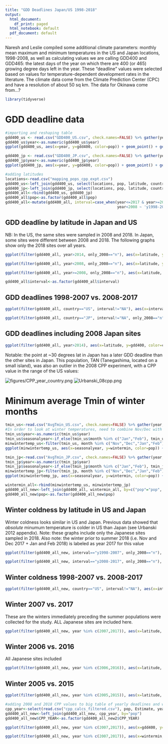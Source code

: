 ```yaml
---
title: "GDD Deadlines Japan/US 1998-2018"
output:
  html_document:
    df_print: paged
  html_notebook: default
  pdf_document: default
---
```


Naresh and Leslie compiled some additional climate parameters: monthly mean maximum and minimum temperatures in the US and Japan locations, 1998-2008, as well as calculating values we are calling GDD400 and GDD465: the latest days of the year on which there are 400 (or 465) growing degree days left in the year. These "deadline" values were selected based on values for temperature-dependent development rates in the literature. The climate data come from the Climate Prediction Center (CPC) and have a resolution of about 50 sq km. The data for Okinawa come from...?


```r
library(tidyverse)
```

# GDD deadline data

```r
#importing and reshaping table
gdd400_us <- read.csv("GDD400_US.csv", check.names=FALSE) %>% gather(year, gdd400, "1998":"2018", factor_key=FALSE)
gdd400_us$year<-as.numeric(gdd400_us$year)
ggplot(gdd400_us, aes(x=year, y=gdd400, color=pop)) + geom_point() + geom_line() + geom_vline(xintercept=c(2008,2018))

```
```r
gdd400_jp <- read.csv("GDD400_JP.csv", check.names=FALSE) %>% gather(year, gdd400, "1998":"2018", factor_key=FALSE)
gdd400_jp$year<-as.numeric(gdd400_jp$year)
ggplot(gdd400_jp, aes(x=year, y=gdd400, color=pop)) + geom_point() + geom_line() + geom_vline(xintercept=c(2008,2018))

```
```r
#adding latitudes
locations<-read.csv("mapping_pops_cpp_expt.csv")
gdd400_us<-left_join(gdd400_us, select(locations, pop, latitude, country, only_2008), by=c("pop"))
gdd400_jp<-left_join(gdd400_jp, select(locations, pop, latitude, country, only_2008), by=c("pop"))
gdd400_all<-rbind(gdd400_us, gdd400_jp)
gdd400_all$pop<-as.factor(gdd400_all$pop)
gdd400_all<-mutate(gdd400_all, interval=case_when(year<=2017 & year>=2008 ~ 'y2008-2017',
                                                  year<2008 ~ 'y1998-2007'))
```

## GDD deadline by latitude in Japan and US

NB: In the US, the same sites were sampled in 2008 and 2018. In Japan, some sites were different between 2008 and 2018. The following graphs show only the 2018 sites over all years.

```r
ggplot(filter(gdd400_all, year>2014, only_2008=="n"), aes(x=latitude, y=gdd400, color=country)) + geom_point() + facet_wrap(~year)
```

```r
ggplot(filter(gdd400_all, year<2008, only_2008=="n"), aes(x=latitude, y=gdd400, color=country)) + geom_point() + facet_wrap(~year)

```
```r
ggplot(filter(gdd400_all, year>=2008, only_2008=="n"), aes(x=latitude, y=gdd400, color=country)) + geom_point() + facet_wrap(~year)

```


```r
gdd400_all$interval<-as.factor(gdd400_all$interval)
```

## GDD deadlines 1998-2007 vs. 2008-2017

```r
ggplot(filter(gdd400_all, country=="US", interval!="NA"), aes(x=interval, y=gdd400)) + geom_point(position=position_jitter()) + geom_boxplot(alpha=0) + facet_wrap(~pop)
```

```r
ggplot(filter(gdd400_all, country=="JP", interval!="NA", only_2008=="n"), aes(x=interval, y=gdd400)) + geom_point(position=position_jitter()) + geom_boxplot(alpha=0) + facet_wrap(~pop)

```

## GDD deadlines including 2008 Japan sites

```r
ggplot(filter(gdd400_all, year>2014), aes(x=latitude, y=gdd400, color=country)) + geom_point() + facet_wrap(~year)
```

Notable: the point at ~30 degrees lat in Japan has a later GDD deadline than the other sites in Japan. This population, TAN (Tanegashima, located on a small island), was also an outlier in the 2008 CPP experiment, with a CPP value in the range of the US values:

![figures/CPP_year_country.png](figures/CPP_year_country.png)
![Urbanski_08cpp.png](figures/Urbanski_08cpp.png)

# Minimum average Tmin of winter months


```r
tmin_us<-read.csv("AvgTmin_US.csv", check.names=FALSE) %>% gather(year, Tmin, "1998":"2018", factor_key=FALSE)
#In order to look at winter temperatures, need to combine Nov/Dec with Jan/Feb of the following year. January and February are reassigned in this table to the previous year to create seasonal years
tmin_us$year<-as.numeric(tmin_us$year) 
tmin_us$seasonalyear<-if_else(tmin_us$month %in% c("Jan","Feb"), tmin_us$year-1, tmin_us$year)
minwintertemp_us<-filter(tmin_us, month %in% c("Nov","Dec","Jan","Feb")) %>% group_by(pop, seasonalyear) %>% summarise(wintermin=min(Tmin)) %>% filter(!(seasonalyear %in% c(1997,2018)))
ggplot(minwintertemp_us, aes(x=seasonalyear, y=wintermin, color=pop)) + geom_point() + geom_line() + geom_vline(xintercept=c(2008,2018)) 
```
```r
tmin_jp<-read.csv("AvgTmin_JP.csv", check.names=FALSE) %>% gather(year, Tmin, "1998":"2018", factor_key=FALSE)
tmin_jp$year<-as.numeric(tmin_jp$year) 
tmin_jp$seasonalyear<-if_else(tmin_jp$month %in% c("Jan","Feb"), tmin_jp$year-1, tmin_jp$year)
minwintertemp_jp<-filter(tmin_jp, month %in% c("Nov","Dec","Jan","Feb")) %>% group_by(pop, seasonalyear) %>% summarise(wintermin=min(Tmin)) %>% filter(!(seasonalyear %in% c(1997,2018)))
ggplot(minwintertemp_jp, aes(x=seasonalyear, y=wintermin, color=pop)) + geom_point() + geom_line() + geom_vline(xintercept=c(2008,2018))
```

```r
wintermin_all<-rbind(minwintertemp_us, minwintertemp_jp)
gdd400_all_new<-left_join(gdd400_all, wintermin_all, by=c("pop"="pop", "year"="seasonalyear"))
gdd400_all_new$pop<-as.factor(gdd400_all_new$pop)

```
## Winter coldness by latitude in US and Japan

Winter coldness looks similar in US and Japan. Previous data showed that *absolute* minumum temperature is colder in US than Japan (see Urbanski 2012 appendix). Note: these graphs include only the Japanese sites sampled in 2018. Also note: the winter prior to summer 2018 (i.e. Nov and Dec 2017 + Jan and Feb 2018) is labeled as year 2017 for this value

```r
ggplot(filter(gdd400_all_new, interval=="y1998-2007", only_2008=="n"), aes(x=latitude, y=wintermin, color=country)) + geom_point() + facet_wrap(~year) 
```

```r
ggplot(filter(gdd400_all_new, interval=="y2008-2017", only_2008=="n"), aes(x=latitude, y=wintermin, color=country)) + geom_point() + facet_wrap(~year)

```

## Winter coldness 1998-2007 vs. 2008-2017

```r
ggplot(filter(gdd400_all_new, country=="US", interval!="NA"), aes(x=interval, y=wintermin)) + geom_point(position=position_jitter()) + geom_boxplot(alpha=0) + facet_wrap(~pop)
```


## Winter 2007 vs. 2017
These are the winters immediately preceding the summer populations were collected for the study. ALL Japanese sites are included here.

```r
ggplot(filter(gdd400_all_new, year %in% c(2007,2017)), aes(x=latitude, y=wintermin, color=year)) + geom_point() + facet_grid(~country)

```
## Winter 2006 vs. 2016
All Japanese sites included

```r
ggplot(filter(gdd400_all_new, year %in% c(2006,2016)), aes(x=latitude, y=wintermin, color=year)) + geom_point() + facet_grid(~country)

```
## Winter 2005 vs. 2015

```r
ggplot(filter(gdd400_all_new, year %in% c(2005,2015)), aes(x=latitude, y=wintermin, color=year)) + geom_point() + facet_grid(~country)

```

```r
#adding 2008 and 2018 CPP values to big table of yearly deadlines and winter temps
cpp_year<-select(read.csv("cpp_calcs_filtered.csv"), pop, Estimate, year) %>% filter(year!="1988") %>% rename("CPP_YEAR"="year")
gdd400_all_new<-left_join(gdd400_all_new, cpp_year, by="pop")
gdd400_all_new$CPP_YEAR<-as.factor(gdd400_all_new2$CPP_YEAR)

```

```r
ggplot(filter(gdd400_all_new, year %in% c(2007,2017)), aes(x=gdd400, y=Estimate, color=CPP_YEAR)) + scale_color_manual(values=c("gray", "black")) + geom_point() + facet_wrap(~year) + stat_smooth(method=lm)
```
```r
ggplot(filter(gdd400_all_new, year %in% c(2007,2017)), aes(x=wintermin, y=Estimate, color=CPP_YEAR)) + scale_color_manual(values=c("gray", "black")) + geom_point() + facet_wrap(~year) + stat_smooth(method=lm)
```
